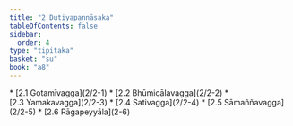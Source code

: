 ```yaml
---
title: "2 Dutiyapaṇṇāsaka"
tableOfContents: false
sidebar:
  order: 4
type: "tipitaka"
basket: "su"
book: "a8"
---
```



<DynamicBreadcrumb />



<TableOfContents book="a8" section="2">
* [2.1 Gotamīvagga](2/2-1)
* [2.2 Bhūmicālavagga](2/2-2)
* [2.3 Yamakavagga](2/2-3)
* [2.4 Sativagga](2/2-4)
* [2.5 Sāmaññavagga](2/2-5)
* [2.6 Rāgapeyyāla](2-6)
</TableOfContents>